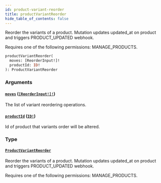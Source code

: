 ```yaml
---
id: product-variant-reorder
title: productVariantReorder
hide_table_of_contents: false
---
```


Reorder the variants of a product. Mutation updates updated_at on product and triggers PRODUCT_UPDATED webhook.

Requires one of the following permissions: MANAGE_PRODUCTS.

```graphql
productVariantReorder(
  moves: [ReorderInput!]!
  productId: ID!
): ProductVariantReorder
```

### Arguments

#### [`moves`](#) ([`[ReorderInput!]!`](../../../developer/api-reference/inputs/reorder-input))

The list of variant reordering operations.

#### [`productId`](#) ([`ID!`](../../../developer/api-reference/scalars/id))

Id of product that variants order will be altered.

### Type

#### [`ProductVariantReorder`](../../../developer/api-reference/objects/product-variant-reorder)

Reorder the variants of a product. Mutation updates updated_at on product and triggers PRODUCT_UPDATED webhook.

Requires one of the following permissions: MANAGE_PRODUCTS.
